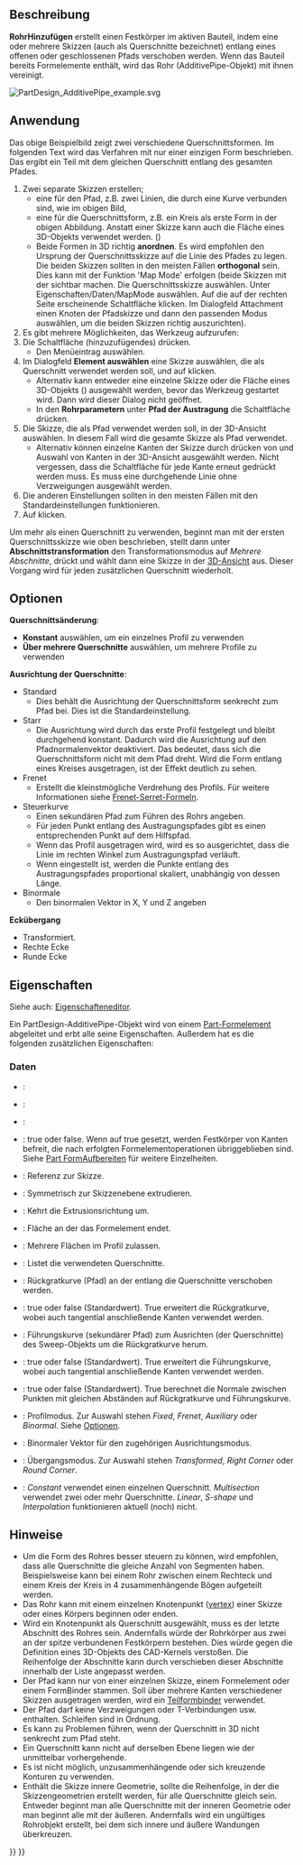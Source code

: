 <languages/>

{{Docnav/de
|[[PartDesign_AdditiveLoft/de|Additive Ausformung]]
|[[PartDesign_AdditiveHelix/de|Additive Helix]]
|[[PartDesign_Workbench/de|PartDesign]]
|IconL=PartDesign_AdditiveLoft.svg
|IconR=PartDesign_AdditiveHelix.svg
|IconC=Workbench_PartDesign.svg
}}

{{GuiCommand/de
|Name=PartDesign AdditivePipe
|Name/de=PartDesign RohrHinzufügen
|MenuLocation=Part Design → Objekt hinzufügen → Rohr
|Workbenches=[[PartDesign_Workbench/de|PartDesign]]
|Version=0.17
|SeeAlso=[[PartDesign_AdditiveLoft/de|PartDesign AustragungHinzufügen]], [[PartDesign_SubtractivePipe/de|PartDesign RohrAbziehen]]
}}

<span id="Description"></span>
==Beschreibung==

'''RohrHinzufügen''' erstellt einen Festkörper im aktiven Bauteil, indem eine oder mehrere Skizzen (auch als Querschnitte bezeichnet) entlang eines offenen oder geschlossenen Pfads verschoben werden. Wenn das Bauteil bereits Formelemente enthält, wird das Rohr (AdditivePipe-Objekt) mit ihnen vereinigt.

[[File:PartDesign AdditivePipe example.svg|none]]
{{Caption|Links: Querschnitt (A) wird entlang des Pfades (C) in den Querschnitt (B) überführt. Rechts: Das Ergebnis, ein AdditivePipe-Objekt.}}

<span id="Usage"></span>
==Anwendung== 

Das obige Beispielbild zeigt zwei verschiedene Querschnittsformen. Im folgenden Text wird das Verfahren mit nur einer einzigen Form beschrieben. Das ergibt ein Teil mit dem gleichen Querschnitt entlang des gesamten Pfades.

# Zwei separate Skizzen erstellen;
#* eine für den Pfad, z.B. zwei Linien, die durch eine Kurve verbunden sind, wie im obigen Bild,
#* eine für die Querschnittsform, z.B. ein Kreis als erste Form in der obigen Abbildung. Anstatt einer Skizze kann auch die Fläche eines 3D-Objekts verwendet werden. ({{Version/de|0.20}})
#* Beide Formen in 3D richtig '''anordnen'''. Es wird empfohlen den Ursprung der Querschnittsskizze auf die Linie des Pfades zu legen. Die beiden Skizzen sollten in den meisten Fällen '''orthogonal''' sein. Dies kann mit der Funktion 'Map Mode' erfolgen (beide Skizzen mit der {{KEY|Leertaste}} sichtbar machen. Die Querschnittsskizze auswählen. Unter Eigenschaften/Daten/MapMode auswählen. Auf die auf der rechten Seite erscheinende Schaltfläche {{Button|...}} klicken. Im Dialogfeld Attachment einen Knoten der Pfadskizze und dann den passenden Modus auswählen, um die beiden Skizzen richtig auszurichten).
# Es gibt mehrere Möglichkeiten, das Werkzeug aufzurufen:
# Die Schaltfläche (hinzuzufügendes) {{Button|[[Image:PartDesign_AdditivePipe.svg|16px]] [[PartDesign_AdditivePipe/de|Rohr]]}} drücken.
#* Den Menüeintrag {{MenuCommand|PartDesign → Objekte hinzufügen → [[Image:PartDesign_AdditivePipe.svg|16px]] Rohr}} auswählen.
# Im Dialogfeld '''Element auswählen''' eine Skizze auswählen, die als Querschnitt verwendet werden soll, und auf {{Button|OK}} klicken.
#* Alternativ kann entweder eine einzelne Skizze oder die Fläche eines 3D-Objekts ({{Version/de|0.20}}) ausgewählt werden, bevor das Werkzeug gestartet wird. Dann wird dieser Dialog nicht geöffnet.
#* In den '''Rohrparametern''' unter '''Pfad der Austragung''' die Schaltfläche {{Button|Objekt}} drücken.
# Die Skizze, die als Pfad verwendet werden soll, in der 3D-Ansicht auswählen. In diesem Fall wird die gesamte Skizze als Pfad verwendet.
#* Alternativ können einzelne Kanten der Skizze durch drücken von {{Button|Kante hinzufügen}} und Auswahl von Kanten in der 3D-Ansicht ausgewählt werden. Nicht vergessen, dass die Schaltfläche {{Button|Kante hinzufügen}} für jede Kante erneut gedrückt werden muss. Es muss eine durchgehende Linie ohne Verzweigungen ausgewählt werden.
# Die anderen Einstellungen sollten in den meisten Fällen mit den Standardeinstellungen funktionieren.
# Auf {{button|OK}} klicken.

Um mehr als einen Querschnitt zu verwenden, beginnt man mit der ersten Querschnittsskizze wie oben beschrieben, stellt dann unter '''Abschnittstransformation''' den Transformationsmodus auf ''Mehrere Abschnitte'', drückt {{Button|Schnitt hinzufügen}} und wählt dann eine Skizze in der [[3D view/de|3D-Ansicht]] aus. Dieser Vorgang wird für jeden zusätzlichen Querschnitt wiederholt.

<span id="Options"></span>
==Optionen== 

'''Querschnittsänderung''': 
* '''Konstant''' auswählen, um ein einzelnes Profil zu verwenden
* '''Über mehrere Querschnitte''' auswählen, um mehrere Profile zu verwenden
'''Ausrichtung der Querschnitte''':
* Standard
** Dies behält die Ausrichtung der Querschnittsform senkrecht zum Pfad bei. Dies ist die Standardeinstellung.
* Starr
** Die Ausrichtung wird durch das erste Profil festgelegt und bleibt durchgehend konstant. Dadurch wird die Ausrichtung auf den Pfadnormalenvektor deaktiviert. Das bedeutet, dass sich die Querschnittsform nicht mit dem Pfad dreht. Wird die Form entlang eines Kreises ausgetragen, ist der Effekt deutlich zu sehen.
* Frenet
** Erstellt die kleinstmögliche Verdrehung des Profils. Für weitere Informationen siehe [https://en.wikipedia.org/wiki/Frenet%E2%80%93Serret_formulas Frenet-Serret-Formeln].
* Steuerkurve
** Einen sekundären Pfad zum Führen des Rohrs angeben.
** Für jeden Punkt {{Emphasis|P}} entlang des Austragungspfades gibt es einen entsprechenden Punkt {{Emphasis|Q}} auf dem Hilfspfad.
** Wenn das Profil ausgetragen wird, wird es so ausgerichtet, dass die Linie {{Emphasis|PQ}} im rechten Winkel zum Austragungspfad verläuft.
** Wenn {{Emphasis|Gekrümmte Äquivalenz}} eingestellt ist, werden die {{Emphasis|Q}} Punkte entlang des Austragungspfades proportional skaliert, unabhängig von dessen Länge.
* Binormale
** Den binormalen Vektor in X, Y und Z angeben
'''Eckübergang'''
* Transformiert.
* Rechte Ecke
* Runde Ecke

<span id="Properties"></span>
==Eigenschaften==

Siehe auch: [[Property_editor/de|Eigenschafteneditor]].

Ein PartDesign-AdditivePipe-Objekt wird von einem [[Part_Feature/de|Part-Formelement]] abgeleitet und erbt alle seine Eigenschaften. Außerdem hat es die folgenden zusätzlichen Eigenschaften:

<span id="Data"></span>
===Daten===

{{TitleProperty|Basis}}

* {{PropertyData/de|Add Sub Shape|PartShape|Hidden}}: 
* {{PropertyData/de|Base Feature|Link|Hidden}}: 
* {{PropertyData/de|_Body|LinkHidden|Hidden}}: 

{{TitleProperty|Part Design}}

* {{PropertyData/de|Refine}}: true oder false. Wenn auf true gesetzt, werden Festkörper von Kanten befreit, die nach erfolgten Formelementoperationen übriggeblieben sind. Siehe [[Part RefineShape/de|Part FormAufbereiten]] für weitere Einzelheiten.

{{TitleProperty|Sketch Based}}

* {{PropertyData/de|Profile|LinkSub}}: Referenz zur Skizze.
* {{PropertyData/de|Midplane|Bool}}: Symmetrisch zur Skizzenebene extrudieren.
* {{PropertyData/de|Reversed|Bool}}: Kehrt die Extrusionsrichtung um.
* {{PropertyData/de|Up To Face|LinkSub}}: Fläche an der das Formelement endet.
* {{PropertyData/de|Allow Multi Face|Bool}}: Mehrere Flächen im Profil zulassen.

{{TitleProperty|Sweep}}

* {{PropertyData/de|Sections|LinkSubList}}: Listet die verwendeten Querschnitte.
* {{PropertyData/de|Spine|LinkSub}}: Rückgratkurve (Pfad) an der entlang die Querschnitte verschoben werden.
* {{PropertyData/de|Spine Tangent|Bool}}: true oder false (Standardwert). True erweitert die Rückgratkurve, wobei auch tangential anschließende Kanten verwendet werden.
* {{PropertyData/de|Auxiliary Spine|LinkSub|Hidden}}: Führungskurve (sekundärer Pfad) zum Ausrichten (der Querschnitte) des Sweep-Objekts um die Rückgratkurve herum.
* {{PropertyData/de|Auxiliary Spine Tangent|Bool}}: true oder false (Standardwert). True erweitert die Führungskurve, wobei auch tangential anschließende Kanten verwendet werden.
* {{PropertyData/de|Auxiliary Curvelinear|Bool}}: true oder false (Standardwert). True berechnet die Normale zwischen Punkten mit gleichen Abständen auf Rückgratkurve und Führungskurve.
* {{PropertyData/de|Mode|Enumeration}}: Profilmodus. Zur Auswahl stehen ''Fixed'', ''Frenet'', ''Auxiliary'' oder ''Binormal''. Siehe [[#Optionen|Optionen]].
* {{PropertyData/de|Binormal|Vector}}: Binormaler Vektor für den zugehörigen Ausrichtungsmodus.
* {{PropertyData/de|Transition|Enumeration}}: Übergangsmodus. Zur Auswahl stehen ''Transformed'', ''Right Corner'' oder ''Round Corner''.
* {{PropertyData/de|Transformation|Enumeration}}: ''Constant'' verwendet einen einzelnen Querschnitt. ''Multisection'' verwendet zwei oder mehr Querschnitte. ''Linear'', ''S-shape'' und ''Interpolation'' funktionieren aktuell (noch) nicht.

<span id="Notes"></span>
==Hinweise==

* Um die Form des Rohres besser steuern zu können, wird empfohlen, dass alle Querschnitte die gleiche Anzahl von Segmenten haben. Beispielsweise kann bei einem Rohr zwischen einem Rechteck und einem Kreis der Kreis in 4 zusammenhängende Bögen aufgeteilt werden.
* Das Rohr kann mit einem einzelnen Knotenpunkt ([[Glossary#V|vertex]]) einer Skizze oder eines Körpers beginnen oder enden. {{Version/de|0.20}}
* Wird ein Knotenpunkt als Querschnitt ausgewählt, muss es der letzte Abschnitt des Rohres sein. Andernfalls würde der Rohrkörper aus zwei an der spitze verbundenen Festkörpern bestehen. Dies würde gegen die Definition eines 3D-Objekts des CAD-Kernels verstoßen. Die Reihenfolge der Abschnitte kann durch verschieben dieser Abschnitte innerhalb der Liste angepasst werden.
* Der Pfad kann nur von einer einzelnen Skizze, einem Formelement oder einem FormBinder stammen. Soll über mehrere Kanten verschiedener Skizzen ausgetragen werden, wird ein [[PartDesign_SubShapeBinder/de|Teilformbinder]] verwendet.
* Der Pfad darf keine Verzweigungen oder T-Verbindungen usw. enthalten. Schleifen sind in Ordnung.
* Es kann zu Problemen führen, wenn der Querschnitt in 3D nicht senkrecht zum Pfad steht.
* Ein Querschnitt kann nicht auf derselben Ebene liegen wie der unmittelbar vorhergehende.
* Es ist nicht möglich, unzusammenhängende oder sich kreuzende Konturen zu verwenden.
* Enthält die Skizze innere Geometrie, sollte die Reihenfolge, in der die Skizzengeometrien erstellt werden, für alle Querschnitte gleich sein. Entweder beginnt man alle Querschnitte mit der inneren Geometrie oder man beginnt alle mit der äußeren. Andernfalls wird ein ungültiges Rohrobjekt erstellt, bei dem sich innere und äußere Wandungen überkreuzen.


{{Docnav/de
|[[PartDesign_AdditiveLoft/de|Additive Ausformung]]
|[[PartDesign_AdditiveHelix/de|Additive Helix]]
|[[PartDesign_Workbench/de|PartDesign]]
|IconL=PartDesign_AdditiveLoft.svg
|IconR=PartDesign_AdditiveHelix.svg
|IconC=Workbench_PartDesign.svg
}}

{{PartDesign Tools navi{{#translation:}}}}
{{Userdocnavi{{#translation:}}}}